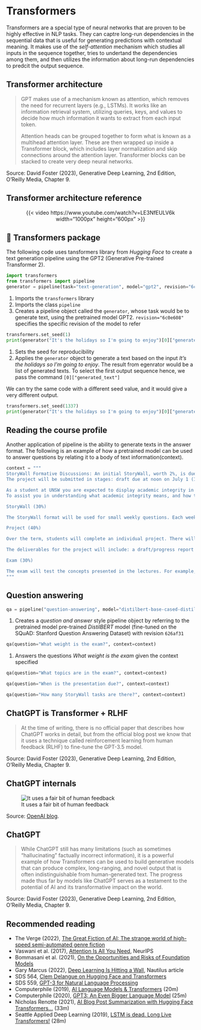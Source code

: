 
# Transformers {visibility="uncounted"}

::: {.content-visible unless-format="revealjs"}
Transformers are a special type of neural networks that are proven to be highly effective in NLP tasks. They can captre long-run dependencies in the sequential data that is useful for generating predictions with contextual meaning. It makes use of the _self-attention_ mechanism which studies all inputs in the sequence together, tries to undertand the dependencies among them, and then utilizes the information about long-run dependencies to predcit the output sequence.
:::

## Transformer architecture

> GPT makes use of a mechanism known as attention, which removes the need for recurrent layers (e.g., LSTMs). It works like an information retrieval system, utilizing queries, keys, and values to decide how much information it wants to extract from each input token.
>
>Attention heads can be grouped together to form what is known as a multihead attention layer. These are then wrapped up inside a Transformer block, which includes layer normalization and skip connections around the attention layer. Transformer blocks can be stacked to create very deep neural networks.

::: footer
Source: David Foster (2023), Generative Deep Learning, 2nd Edition, O'Reilly Media, Chapter 9.
:::

## Transformer architecture reference

<center>

{{< video https://www.youtube.com/watch?v=LE3NfEULV6k width="1000px" height="600px" >}}

</center>

## 🤗 Transformers package

::: {.content-visible unless-format="revealjs"}
The following code uses tansformers library from _Hugging Face_ to create a text generation pipeline using the GPT2 (Generative Pre-trained Transformer 2).
:::

```python
import transformers                                                                 #<1>
from transformers import pipeline                                                   #<2>
generator = pipeline(task="text-generation", model="gpt2", revision="6c0e608")      #<3>
```
1. Imports the `transformers` library
2. Imports the class `pipeline`
3. Creates a pipeline object called the `generator`, whose task would be to generate text, using the pretrained model GPT2. `revision="6c0e608"` specifies the specific revision of the model to refer

```python
transformers.set_seed(1)                                                                #<1>
print(generator("It's the holidays so I'm going to enjoy")[0]["generated_text"])        #<2>
```

1. Sets the seed for reproducibility
2. Applies the `generator` object to generate a text based on the input _It's the holidays so I'm going to enjoy_. The result from egenrator would be a list of generated texts. To select the first output sequence hence, we pass the command `[0]["generated_text"]`

::: {.content-visible unless-format="revealjs"}
We can try the same code with a different seed value, and it would give a very different output.
:::

```python
transformers.set_seed(1337)
print(generator("It's the holidays so I'm going to enjoy")[0]["generated_text"])
```

## Reading the course profile

::: {.content-visible unless-format="revealjs"}
Another application of pipeline is the ability to generate texts in the answer format. The following is an example of how a pretrained model can be used to answer questions by relating it to a body of text information(context).
:::

```python
context = """
StoryWall Formative Discussions: An initial StoryWall, worth 2%, is due by noon on June 3. The following StoryWalls are worth 4% each (taking the best 7 of 9) and are due at noon on the following dates:
The project will be submitted in stages: draft due at noon on July 1 (10%), recorded presentation due at noon on July 22 (15%), final report due at noon on August 1 (15%).

As a student at UNSW you are expected to display academic integrity in your work and interactions. Where a student breaches the UNSW Student Code with respect to academic integrity, the University may take disciplinary action under the Student Misconduct Procedure. To assure academic integrity, you may be required to demonstrate reasoning, research and the process of constructing work submitted for assessment.
To assist you in understanding what academic integrity means, and how to ensure that you do comply with the UNSW Student Code, it is strongly recommended that you complete the Working with Academic Integrity module before submitting your first assessment task. It is a free, online self-paced Moodle module that should take about one hour to complete.

StoryWall (30%)

The StoryWall format will be used for small weekly questions. Each week of questions will be released on a Monday, and most of them will be due the following Monday at midday (see assessment table for exact dates). Students will upload their responses to the question sets, and give comments on another student's submission. Each week will be worth 4%, and the grading is pass/fail, with the best 7 of 9 being counted. The first week's basic 'introduction' StoryWall post is counted separately and is worth 2%.

Project (40%)

Over the term, students will complete an individual project. There will be a selection of deep learning topics to choose from (this will be outlined during Week 1).

The deliverables for the project will include: a draft/progress report mid-way through the term, a presentation (recorded), a final report including a written summary of the project and the relevant Python code (Jupyter notebook).

Exam (30%)

The exam will test the concepts presented in the lectures. For example, students will be expected to: provide definitions for various deep learning terminology, suggest neural network designs to solve risk and actuarial problems, give advice to mock deep learning engineers whose projects have hit common roadblocks, find/explain common bugs in deep learning Python code.
"""
```

## Question answering 
```python
qa = pipeline("question-answering", model="distilbert-base-cased-distilled-squad", revision="626af31")      #<1>
```

1. Creates a _question and answer_ style pipeline object by referring to the pretrained model pre-trained _DistilBERT_ model (fine-tuned on the SQuAD: Stanford Question Answering Dataset) with revision `626af31`

```python
qa(question="What weight is the exam?", context=context)                    #<1>
```

1. Answers the questions _What weight is the exam_ given the context specified

```python
qa(question="What topics are in the exam?", context=context)
```

```python
qa(question="When is the presentation due?", context=context)
```

```python
qa(question="How many StoryWall tasks are there?", context=context)
```

## ChatGPT is Transformer + RLHF

> At the time of writing, there is no official paper that describes how ChatGPT works in detail, but from the official blog post we know that it uses a technique called reinforcement learning from human feedback (RLHF) to fine-tune the GPT-3.5 model.

::: footer
Source: David Foster (2023), Generative Deep Learning, 2nd Edition, O'Reilly Media, Chapter 9.
:::

## ChatGPT internals

![It uses a fair bit of human feedback](ChatGPT-Diagram.png)

::: footer
Source: [OpenAI blog](https://openai.com/blog/chatgpt).
:::

## ChatGPT

> While ChatGPT still has many limitations (such as sometimes “hallucinating” factually incorrect information), it is a powerful example of how Transformers can be used to build generative models that can produce complex, long-ranging, and novel output that is often indistinguishable from human-generated text. The progress made thus far by models like ChatGPT serves as a testament to the potential of AI and its transformative impact on the world.

::: footer
Source: David Foster (2023), Generative Deep Learning, 2nd Edition, O'Reilly Media, Chapter 9.
:::

## Recommended reading {.smaller}

- The Verge (2022), [The Great Fiction of AI: The strange world of high-speed semi-automated genre fiction](https://www.theverge.com/c/23194235/ai-fiction-writing-amazon-kindle-sudowrite-jasper)
- Vaswani et al. (2017), [Attention Is All You Need](https://arxiv.org/pdf/1706.03762.pdf), NeurIPS
- Bommasani et al. (2021), [On the Opportunities and Risks of Foundation Models](https://arxiv.org/pdf/2108.07258.pdf)
- Gary Marcus (2022), [Deep Learning Is Hitting a Wall](https://nautil.us/deep-learning-is-hitting-a-wall-14467/), Nautilus article
- SDS 564, [Clem Delangue on Hugging Face and Transformers](https://podcasts.apple.com/au/podcast/super-data-science/id1163599059?i=1000556643700)
- SDS 559, [GPT-3 for Natural Language Processing](https://podcasts.apple.com/au/podcast/super-data-science/id1163599059?i=1000554847681)
- Computerphile (2019), [AI Language Models & Transformers](https://youtu.be/rURRYI66E54) (20m)
- Computerphile (2020), [GPT3: An Even Bigger Language Model](https://youtu.be/_8yVOC4ciXc) (25m)
- Nicholas Renotte (2021), [AI Blog Post Summarization with Hugging Face Transformers...](https://youtu.be/JctmnczWg0U) (33m)
- Seattle Applied Deep Learning (2019), [LSTM is dead. Long Live Transformers!](https://youtu.be/S27pHKBEp30) (28m)
